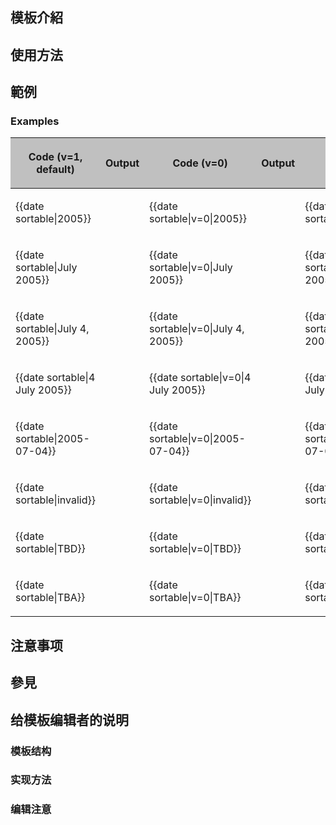 <includeonly><!-- 在這裡加入模板的保護標識 --></includeonly><noinclude>{{Documentation subpage}}</noinclude>
<!-- 在本行下編輯模板說明 -->
== 模板介紹 ==

== 使用方法 ==

== 範例 ==
=== Examples ===
{| style="border:solid 1px #808080;"
! style="background:#c0c0c0" | Code (v=1, default)
! style="background:#c0c0c0" | Output
! style="background:#c0c0c0" | Code (v=0)
! style="background:#c0c0c0" | Output
! style="background:#c0c0c0" | Code (v=2)
! style="background:#c0c0c0" | Output
|-
|<nowiki>{{date sortable|2005}}</nowiki>
|{{date sortable|2005}}
|<nowiki>{{date sortable|v=0|2005}}</nowiki>
|{{date sortable|v=0|2005}}
|<nowiki>{{date sortable|v=2|2005}}</nowiki>
|{{date sortable|v=2|2005}}
|-
|<nowiki>{{date sortable|July 2005}}</nowiki>
|{{date sortable|July 2005}}
|<nowiki>{{date sortable|v=0|July 2005}}</nowiki>
|{{date sortable|v=0|July 2005}}
|<nowiki>{{date sortable|v=2|July 2005}}</nowiki>
|{{date sortable|v=2|July 2005}}
|-
|<nowiki>{{date sortable|July 4, 2005}}</nowiki>
|{{date sortable|July 4, 2005}}
|<nowiki>{{date sortable|v=0|July 4, 2005}}</nowiki>
|{{date sortable|v=0|July 4, 2005}}
|<nowiki>{{date sortable|v=2|July 4, 2005}}</nowiki>
|{{date sortable|v=2|July 4, 2005}}
|-
|<nowiki>{{date sortable|4 July 2005}}</nowiki>
|{{date sortable|4 July 2005}}
|<nowiki>{{date sortable|v=0|4 July 2005}}</nowiki>
|{{date sortable|v=0|4 July 2005}}
|<nowiki>{{date sortable|v=2|4 July 2005}}</nowiki>
|{{date sortable|v=2|4 July 2005}}
|-
|<nowiki>{{date sortable|2005-07-04}}</nowiki>
|{{date sortable|2005-07-04}}
|<nowiki>{{date sortable|v=0|2005-07-04}}</nowiki>
|{{date sortable|v=0|2005-07-04}}
|<nowiki>{{date sortable|v=2|2005-07-04}}</nowiki>
|{{date sortable|v=2|2005-07-04}}
|-
|<nowiki>{{date sortable|invalid}}</nowiki>
|{{date sortable|invalid}}
|<nowiki>{{date sortable|v=0|invalid}}</nowiki>
|{{date sortable|v=0|invalid}}
|<nowiki>{{date sortable|v=2|invalid}}</nowiki>
|{{date sortable|v=2|invalid}}
|-
|<nowiki>{{date sortable|TBD}}</nowiki>
|{{date sortable|TBD}}
|<nowiki>{{date sortable|v=0|TBD}}</nowiki>
|{{date sortable|v=0|TBD}}
|<nowiki>{{date sortable|v=2|TBD}}</nowiki>
|{{date sortable|v=2|TBD}}
|-
|<nowiki>{{date sortable|TBA}}</nowiki>
|{{date sortable|TBA}}
|<nowiki>{{date sortable|v=0|TBA}}</nowiki>
|{{date sortable|v=0|TBA}}
|<nowiki>{{date sortable|v=2|TBA}}</nowiki>
|{{date sortable|v=2|TBA}}
|}

== 注意事项 ==

== 參見 ==

== 给模板编辑者的说明 ==
=== 模板结构 ===
=== 实现方法 ===
=== 编辑注意 ===

<includeonly>
<!-- 本行下加入模板的分類 -->

</includeonly>